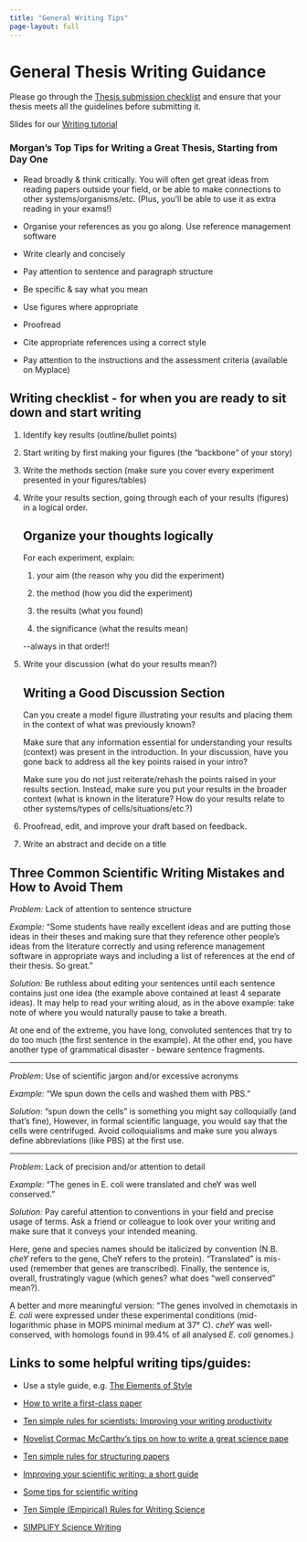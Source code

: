 ```yaml
---
title: "General Writing Tips"
page-layout: full
---
```


# General Thesis Writing Guidance

Please go through the [Thesis submission checklist](./Thesis_submission_checklist.docx) and ensure that your thesis meets all the guidelines before submitting it.

Slides for our [Writing tutorial](./Writing_Tutorial.pptx)

::: callout-tip
### Morgan's Top Tips for Writing a Great Thesis, Starting from Day One

-   Read broadly & think critically. You will often get great ideas from reading papers outside your field, or be able to make connections to other systems/organisms/etc. (Plus, you'll be able to use it as extra reading in your exams!)

-   Organise your references as you go along. Use reference management software

-   Write clearly and concisely

-   Pay attention to sentence and paragraph structure

-   Be specific & say what you mean

-   Use figures where appropriate

-   Proofread

-   Cite appropriate references using a correct style

-   Pay attention to the instructions and the assessment criteria (available on Myplace)
:::

## Writing checklist - for when you are ready to sit down and start writing

1.  Identify key results (outline/bullet points)

2.  Start writing by first making your figures (the "backbone" of your story)

3.  Write the methods section (make sure you cover every experiment presented in your figures/tables)

4.  Write your results section, going through each of your results (figures) in a logical order.

    ::: callout-important
    ## Organize your thoughts logically

    For each experiment, explain:

    1.  your aim (the reason why you did the experiment)

    2.  the method (how you did the experiment)

    3.  the results (what you found)

    4.  the significance (what the results mean)

    \--always in that order!!
    :::

5.  Write your discussion (what do your results mean?)

    ::: callout-important
    ## Writing a Good Discussion Section

    Can you create a model figure illustrating your results and placing them in the context of what was previously known?

    Make sure that any information essential for understanding your results (context) was present in the introduction. In your discussion, have you gone back to address all the key points raised in your intro?

    Make sure you do not just reiterate/rehash the points raised in your results section. Instead, make sure you put your results in the broader context (what is known in the literature? How do your results relate to other systems/types of cells/situations/etc.?)
    :::

6.  Proofread, edit, and improve your draft based on feedback.

7.  Write an abstract and decide on a title

::: callout-tip
## Three Common Scientific Writing Mistakes and How to Avoid Them

*Problem:* Lack of attention to sentence structure

*Example:* "Some students have really excellent ideas and are putting those ideas in their theses and making sure that they reference other people's ideas from the literature correctly and using reference management software in appropriate ways and including a list of references at the end of their thesis. So great."

*Solution:* Be ruthless about editing your sentences until each sentence contains just one idea (the example above contained at least 4 separate ideas). It may help to read your writing aloud, as in the above example: take note of where you would naturally pause to take a breath.

At one end of the extreme, you have long, convoluted sentences that try to do too much (the first sentence in the example). At the other end, you have another type of grammatical disaster - beware sentence fragments.

------------------------------------------------------------------------

*Problem*: Use of scientific jargon and/or excessive acronyms

*Example:* "We spun down the cells and washed them with PBS."

*Solution*: "spun down the cells" is something you might say colloquially (and that's fine), However, in formal scientific language, you would say that the cells were centrifuged. Avoid colloquialisms and make sure you always define abbreviations (like PBS) at the first use.

------------------------------------------------------------------------

*Problem*: Lack of precision and/or attention to detail

*Example:* "The genes in E. coli were translated and cheY was well conserved."

*Solution:* Pay careful attention to conventions in your field and precise usage of terms. Ask a friend or colleague to look over your writing and make sure that it conveys your intended meaning.

Here, gene and species names should be italicized by convention (N.B. *cheY* refers to the gene, CheY refers to the protein). "Translated" is mis-used (remember that genes are transcribed). Finally, the sentence is, overall, frustratingly vague (which genes? what does "well conserved" mean?).

A better and more meaningful version: "The genes involved in chemotaxis in *E. coli* were expressed under these experimental conditions (mid-logarithmic phase in MOPS minimal medium at 37° C). *cheY* was well-conserved, with homologs found in 99.4% of all analysed *E. coli* genomes.)
:::

## Links to some helpful writing tips/guides:

-   Use a style guide, e.g. [The Elements of Style](http://www.gutenberg.org/ebooks/37134)

-   [How to write a first-class paper](https://www.nature.com/articles/d41586-018-02404-4)

-   [Ten simple rules for scientists: Improving your writing productivity](https://journals.plos.org/ploscompbiol/article?id=10.1371/journal.pcbi.1006379)

-   [Novelist Cormac McCarthy's tips on how to write a great science pape](https://www.nature.com/articles/d41586-019-02918-5)

-   [Ten simple rules for structuring papers](https://doi.org/10.1371/journal.pcbi.1005619)

-   [Improving your scientific writing: a short guide](https://lijunsun.github.io/files/ScientificWritingV39.pdf)

-   [Some tips for scientific writing](https://kucharski.substack.com/p/some-tips-for-scientific-writing)

-   [Ten Simple (Empirical) Rules for Writing Science](https://journals.plos.org/ploscompbiol/article?id=10.1371/journal.pcbi.1004205)

-   [SIMPLIFY Science Writing](https://schaechter.asmblog.org/schaechter/2024/04/simplify-science-writing.html)
